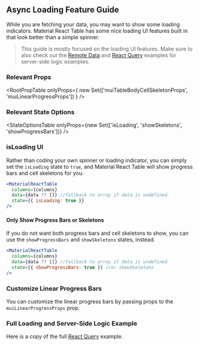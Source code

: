 
<Head>
  <title>Async Loading Feature Guide - Material React Table Docs</title>
  <meta
    name="description"
    content="How to show loading indicators, skeletons, and progress bars in Material React Table"
  />
</Head>

## Async Loading Feature Guide

While you are fetching your data, you may want to show some loading indicators. Material React Table has some nice loading UI features built in that look better than a simple spinner.

> This guide is mostly focused on the loading UI features. Make sure to also check out the [Remote Data](/docs/examples/remote) and [React Query](/docs/examples/react-query) examples for server-side logic examples.

### Relevant Props

<RootPropTable
  onlyProps={
    new Set(['muiTableBodyCellSkeletonProps', 'muiLinearProgressProps'])
  }
/>

### Relevant State Options

<StateOptionsTable
  onlyProps={new Set(['isLoading', 'showSkeletons', 'showProgressBars'])}
/>

### isLoading UI

Rather than coding your own spinner or loading indicator, you can simply set the `isLoading` state to `true`, and Material React Table will show progress bars and cell skeletons for you.

```jsx
<MaterialReactTable
  columns={columns}
  data={data ?? []} //fallback to array if data is undefined
  state={{ isLoading: true }}
/>
```

<LoadingExample />

#### Only Show Progress Bars or Skeletons

If you do not want both progress bars and cell skeletons to show, you can use the `showProgressBars` and `showSkeletons` states, instead.

```jsx
<MaterialReactTable
  columns={columns}
  data={data ?? []} //fallback to array if data is undefined
  state={{ showProgressBars: true }} //or showSkeletons
/>
```

### Customize Linear Progress Bars

You can customize the linear progress bars by passing props to the `muiLinearProgressProps` prop.

<LinearProgressExample />

### Full Loading and Server-Side Logic Example

Here is a copy of the full [React Query](/docs/examples/react-query) example.

<ReactQueryExample />
